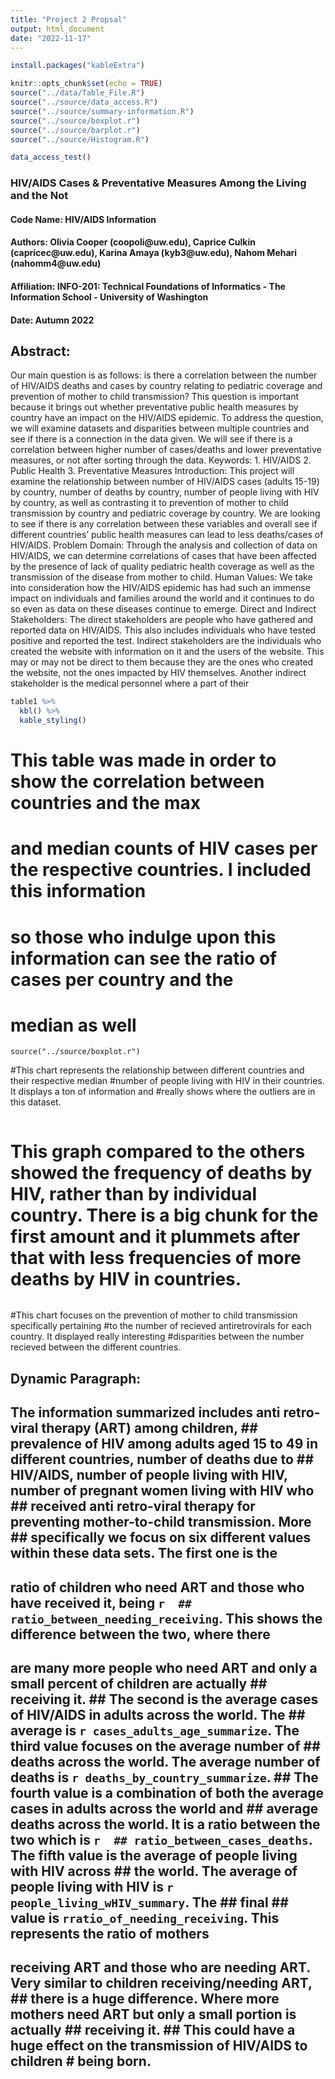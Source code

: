 ```yaml
---
title: "Project 2 Propsal"
output: html_document
date: "2022-11-17"
---
```

```r
install.packages("kableExtra")
```

```r
knitr::opts_chunk$set(echo = TRUE)
source("../data/Table_File.R")
source("../source/data_access.R")
source("../source/summary-information.R")
source("../source/boxplot.r")
source("../source/barplot.r")
source("../source/Histogram.R")

data_access_test()

```

### HIV/AIDS Cases & Preventative Measures Among the Living and the Not

#### Code Name: HIV/AIDS Information
#### Authors: Olivia Cooper (coopoli@uw.edu), Caprice Culkin (capricec@uw.edu), Karina Amaya (kyb3@uw.edu), Nahom Mehari (nahomm4@uw.edu) 
#### Affiliation: INFO-201: Technical Foundations of Informatics - The Information School - University of Washington
#### Date: Autumn 2022

## Abstract:
Our main question is as follows: is there a correlation between the number of HIV/AIDS deaths and cases by country relating to pediatric coverage and prevention of mother to child transmission? This question is important because it brings out whether preventative public health measures by country have an impact on the HIV/AIDS epidemic. To address the question, we will examine datasets and disparities between multiple countries and see if there is a connection in the data given. We will see if there is a correlation between higher number of cases/deaths and lower preventative measures, or not after sorting through the data.
Keywords: 1. HIV/AIDS 2. Public Health 3. Preventative Measures
Introduction: This project will examine the relationship between number of HIV/AIDS cases (adults 15-19) by country, number of deaths by country, number of people living with HIV by country, as well as contrasting it to prevention of mother to child transmission by country and pediatric coverage by country. We are looking to see if there is any correlation between these variables and overall see if different countries' public health measures can lead to less deaths/cases of HIV/AIDS. 
Problem Domain: Through the analysis and collection of data on HIV/AIDS, we can determine correlations of cases that have been affected by the presence of lack of quality pediatric health coverage as well as the transmission of the disease from mother to child. 
Human Values: We take into consideration how the HIV/AIDS epidemic has had such an immense impact on individuals and families around the world and it continues to do so even as data on these diseases continue to emerge. 
Direct and Indirect Stakeholders: The direct stakeholders are people who have gathered and reported data on HIV/AIDS. This also includes individuals who have tested positive and reported the test. Indirect stakeholders are the individuals who created the website with information on it and the users of the website. This may or may not be direct to them because they are the ones who created the website, not the ones impacted by HIV themselves. Another indirect stakeholder is the medical personnel where a part of their


```r
table1 %>%
  kbl() %>%
  kable_styling()
```
# This table was made in order to show the correlation between countries and the max
# and median counts of HIV cases per the respective countries. I included this information
# so those who indulge upon this information can see the ratio of cases per country and the 
# median as well
```{echo=FALSE, message=FALSE, warning=FALSE}
source("../source/boxplot.r")
```

#This chart represents the relationship between different countries and their respective median #number of people living with HIV in their countries. It displays a ton of information and #really shows where the outliers are in this dataset.

```r
```
# This graph compared to the others showed the frequency of deaths by HIV, rather than by individual country. There is a big chunk for the first amount and it plummets after that with less frequencies of more deaths by HIV in countries.
```r
```
#This chart focuses on the prevention of mother to child transmission specifically pertaining #to the number of recieved antiretrovirals for each country. It displayed really interesting #disparities between the number recieved between the different countries.

## Dynamic Paragraph:
## The information summarized includes anti retro-viral therapy (ART) among children,         ## prevalence of HIV among adults aged 15 to 49 in different countries, number of deaths due to ## HIV/AIDS, number of people living with HIV, number of pregnant women living with HIV who   ## received anti retro-viral therapy for preventing mother-to-child transmission. More        ## specifically we focus on six different values within these data sets. The first one is the 
## ratio of children who need ART and those who have received it, being `r 
## ratio_between_needing_receiving `. This shows the difference between the two, where there 
## are many more people who need ART and only a small percent of children are actually        ## receiving it. ## The second is the average cases of HIV/AIDS in adults across the world. The ## average is `r cases_adults_age_summarize `. The third value focuses on the average number of ## deaths across the world. The average number of deaths is `r deaths_by_country_summarize `. ## The fourth value is a combination of both the average cases in adults across the world and ## average deaths across the world. It is a ratio between the two which is `r 
## ratio_between_cases_deaths`. The fifth value is the average of people living with HIV across ## the world. The average of people living with HIV is `r people_living_wHIV_summary`. The     ## final ## value is `rratio_of_needing_receiving`. This represents the ratio of mothers 
## receiving ART and those who are needing ART. Very similar to children receiving/needing ART, ## there is a huge difference. Where more mothers need ART but only a small portion is actually ## receiving it. ## This could have a huge effect on the transmission of HIV/AIDS to children  # being born.




